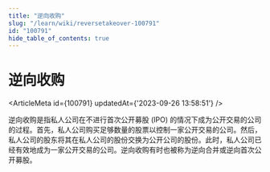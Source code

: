 ```yaml
---
title: "逆向收购"
slug: "/learn/wiki/reversetakeover-100791"
id: "100791"
hide_table_of_contents: true
---
```



# 逆向收购

<ArticleMeta id={100791} updatedAt={'2023-09-26 13:58:51'} />
<div className='border-solid border-b border-t-0 my-4 border-[var(--ifm-color-gray-300)]' />

逆向收购是指私人公司在不进行首次公开募股 (IPO) 的情况下成为公开交易的公司的过程。首先，私人公司购买足够数量的股票以控制一家公开交易的公司。然后，私人公司的股东将其在私人公司的股份交换为公开公司的股份。此时，私人公司已经有效地成为一家公开交易的公司。逆向收购有时也被称为逆向合并或逆向首次公开募股。
